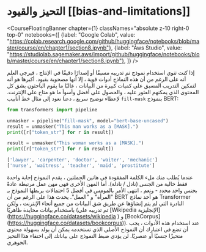 # التحيز والقيود [[bias-and-limitations]]

<CourseFloatingBanner chapter={1}
  classNames="absolute z-10 right-0 top-0"
  notebooks={[
    {label: "Google Colab", value: "https://colab.research.google.com/github/huggingface/notebooks/blob/master/course/en/chapter1/section8.ipynb"},
    {label: "Aws Studio", value: "https://studiolab.sagemaker.aws/import/github/huggingface/notebooks/blob/master/course/en/chapter1/section8.ipynb"},
]} />

إذا كنت تنوي استخدام نموذج تم تدريبه مسبقًا أو إصدارًا دقيقًا في الإنتاج ، فيرجى العلم أنه على الرغم من أن هذه النماذج أدوات قوية ، إلا أنها مصحوبة بقيود. أكبرها هو أنه لتمكين التدريب المسبق على كميات كبيرة من البيانات ، غالبًا ما يقوم الباحثون بشق كل المحتوى الذي يمكنهم العثور عليه ، والحصول على أفضل وأسوأ ما هو متاح على الإنترنت.
لإعطاء توضيح سريع ، دعنا نعود إلى مثال خط أنابيب `fill-mask` بنموذج BERT:
```python
from transformers import pipeline

unmasker = pipeline("fill-mask", model="bert-base-uncased")
result = unmasker("This man works as a [MASK].")
print([r["token_str"] for r in result])

result = unmasker("This woman works as a [MASK].")
print([r["token_str"] for r in result])
```

```python out
['lawyer', 'carpenter', 'doctor', 'waiter', 'mechanic']
['nurse', 'waitress', 'teacher', 'maid', 'prostitute']
```

عندما يُطلب منك ملء الكلمة المفقودة في هاتين الجملتين ، يقدم النموذج إجابة واحدة فقط خالية من الجنس (نادل / نادلة). أما المهن الأخرى فهي مهن عمل مرتبطة عادةً بجنس واحد محدد - ونعم ، انتهى الأمر بالمومس في أفضل 5 احتمالات يربطها النموذج بـ "المرأة" و "العمل". يحدث هذا على الرغم من أن BERT هو أحد نماذج Transformer النادرة التي لم يتم إنشاؤها عن طريق شق البيانات من جميع أنحاء الإنترنت ، ولكن باستخدام بيانات محايدة ظاهريًا (تم تدريبه على [Wikipedia الإنجليزية] (https://huggingface.co/datasets/wikipedia ) و [BookCorpus] (https://huggingface.co/datasets/bookcorpus)).
عند استخدام هذه الأدوات ، يجب أن تضع في اعتبارك أن النموذج الأصلي الذي تستخدمه يمكن أن يولد بسهولة محتوى متحيزًا جنسيًا أو عنصريًا. لن يؤدي ضبط النموذج على بياناتك إلى اختفاء هذا التحيز الجوهري.
